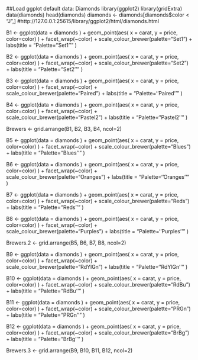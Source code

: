 ##Load ggplot default data: Diamonds
  library(ggplot2)
  library(gridExtra)
data(diamonds)
head(diamonds)
diamonds <-     diamonds[diamonds$color < "J",]
#http://127.0.0.1:25615/library/ggplot2/html/diamonds.html


B1 <- ggplot(data = diamonds ) + geom_point(aes( x = carat, y = price, color=color)
) + facet_wrap(~color) + scale_colour_brewer(palette="Set1")   + labs(title = "Palette=''Set1''\n" )


B2 <- ggplot(data = diamonds ) + geom_point(aes( x = carat, y = price, color=color)
) + facet_wrap(~color) + scale_colour_brewer(palette="Set2") + labs(title = "Palette=''Set2''\n" )


 B3 <- ggplot(data = diamonds ) + geom_point(aes( x = carat, y = price, color=color)
) + facet_wrap(~color) + scale_colour_brewer(palette="Paired")   + labs(title = "Palette=''Paired''\n" )


B4 <- ggplot(data = diamonds ) + geom_point(aes( x = carat, y = price, color=color)
) + facet_wrap(~color) + scale_colour_brewer(palette="Pastel2") + labs(title = "Palette=''Pastel2''\n" )


Brewers <- grid.arrange(B1, B2, B3, B4, ncol=2)


B5 <- ggplot(data = diamonds ) + geom_point(aes( x = carat, y = price, color=color)
) + facet_wrap(~color) + scale_colour_brewer(palette="Blues")   + labs(title = "Palette=''Blues''\n" )


B6 <- ggplot(data = diamonds ) + geom_point(aes( x = carat, y = price, color=color)
) + facet_wrap(~color) + scale_colour_brewer(palette="Oranges") + labs(title = "Palette=''Oranges''\n" )


 B7 <- ggplot(data = diamonds ) + geom_point(aes( x = carat, y = price, color=color)
) + facet_wrap(~color) + scale_colour_brewer(palette="Reds")   + labs(title = "Palette=''Reds''\n" )


B8 <- ggplot(data = diamonds ) + geom_point(aes( x = carat, y = price, color=color)
) + facet_wrap(~color) + scale_colour_brewer(palette="Purples") + labs(title = "Palette=''Purples''\n" )



Brewers.2 <- grid.arrange(B5, B6, B7, B8, ncol=2)



B9 <- ggplot(data = diamonds ) + geom_point(aes( x = carat, y = price, color=color)
) + facet_wrap(~color) + scale_colour_brewer(palette="RdYlGn")   + labs(title = "Palette=''RdYlGn''\n" )


B10 <- ggplot(data = diamonds ) + geom_point(aes( x = carat, y = price, color=color)
) + facet_wrap(~color) + scale_colour_brewer(palette="RdBu") + labs(title = "Palette=''RdBu''\n" )


 B11 <- ggplot(data = diamonds ) + geom_point(aes( x = carat, y = price, color=color)
) + facet_wrap(~color) + scale_colour_brewer(palette="PRGn")   + labs(title = "Palette=''PRGn''\n" )


B12 <- ggplot(data = diamonds ) + geom_point(aes( x = carat, y = price, color=color)
) + facet_wrap(~color) + scale_colour_brewer(palette="BrBg") + labs(title = "Palette=''BrBg''\n" )



Brewers.3 <- grid.arrange(B9, B10, B11, B12, ncol=2)
